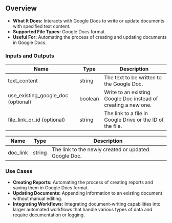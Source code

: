 ## Overview

- **What It Does:** Interacts with Google Docs to write or update documents with specified text content.
- **Supported File Types:** Google Docs format.
- **Useful For:** Automating the process of creating and updating documents in Google Docs.

### Inputs and Outputs

| Name                               | Type    | Description                                                    |
| ---------------------------------- | ------- | -------------------------------------------------------------- |
| text_content                       | string  | The text to be written to the Google Doc.                      |
| use_existing_google_doc (optional) | boolean | Write to an existing Google Doc instead of creating a new one. |
| file_link_or_id (optional)         | string  | The link to a file in Google Drive or the ID of the file.      |

| Name     | Type   | Description                                          |
| -------- | ------ | ---------------------------------------------------- |
| doc_link | string | The link to the newly created or updated Google Doc. |

### Use Cases

- **Creating Reports:** Automating the process of creating reports and saving them in Google Docs format.
- **Updating Documents:** Appending information to an existing document without manual editing.
- **Integrating Workflows:** Integrating document-writing capabilities into larger automated workflows that handle various types of data and require documentation or logging.

